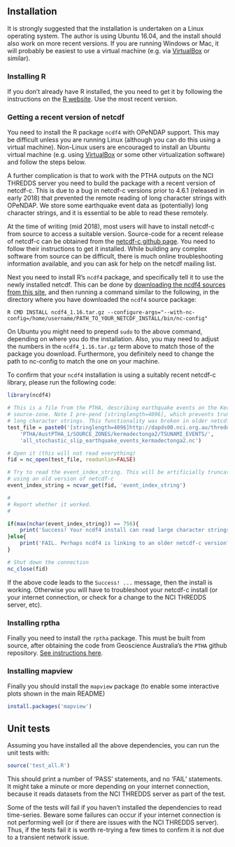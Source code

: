 ## **Installation**

It is strongly suggested that the installation is undertaken on a Linux operating 
system. The author is using Ubuntu 16.04, and the install should also work
on more recent versions. If you are running Windows or Mac, it will probably be
easiest to use a virtual machine (e.g. via
[VirtualBox](https://www.virtualbox.org) or similar).

### **Installing R**
If you don't already have R installed, the you need to get it by following the
instructions on the [R website](https://www.r-project.org/). Use the most recent
version.

### **Getting a recent version of netcdf**

You need to install the R package `ncdf4` with OPeNDAP support. This may be
difficult unless you are running Linux (although you can do this using a
virtual machine). Non-Linux users are encouraged to install an Ubuntu virtual
machine (e.g. using [VirtualBox](https://www.virtualbox.org) or some other
virtualization software) and follow the steps below.

A further complication is that to work with the PTHA outputs on the NCI THREDDS
server you need to build the package with a recent version of netcdf-c. This is
due to a bug in netcdf-c versions prior to 4.6.1 (released in early 2018) that
prevented the remote reading of long character strings with OPeNDAP. We store
some earthquake event data as (potentially) long character strings, and it is
essential to be able to read these remotely.

At the time of writing (mid 2018), most users will have to install netcdf-c
from source to access a suitable version. Source-code for a recent release of
netcdf-c can be obtained from the [netcdf-c github
page](https://github.com/Unidata/netcdf-c/releases). You need to follow their
instructions to get it installed. While building any complex software from
source can be difficult, there is much online troubleshooting information
available, and you can ask for help on the netcdf mailing list.

Next you need to install R's `ncdf4` package, and specifically tell it to use
the newly installed netcdf.  This can be done by 
[downloading the ncdf4 sources from this site](https://cran.r-project.org/web/packages/ncdf4/index.html), 
and then running a command similar to the following, in the directory where you
have downloaded the `ncdf4` source package:

    R CMD INSTALL ncdf4_1.16.tar.gz --configure-args="--with-nc-config=/home/username/PATH_TO_YOUR_NETCDF_INSTALL/bin/nc-config"

On Ubuntu you might need to prepend `sudo` to the above command, depending on
where you do the installation. Also, you may need to adjust the numbers in the
`ncdf4_1.16.tar.gz` term above to match those of the package you download.
Furthermore, you definitely need to change the path to nc-config to match the
one on your machine.

To confirm that your `ncdf4` installation is using a suitably recent netcdf-c
library, please run the following code:
```r
library(ncdf4)

# This is a file from the PTHA, describing earthquake events on the Kermadec-Tonga
# source-zone. Note I pre-pend [stringlength=4096], which prevents truncation of
# long character strings. This functionality was broken in older netcdf-c versions
test_file = paste0('[stringlength=4096]http://dapds00.nci.org.au/thredds/dodsC/fj6/',
    'PTHA/AustPTHA_1/SOURCE_ZONES/kermadectonga2/TSUNAMI_EVENTS/',
    'all_stochastic_slip_earthquake_events_kermadectonga2.nc')

# Open it (this will not read everything)
fid = nc_open(test_file, readunlim=FALSE)

# Try to read the event_index_string. This will be artificially truncated if 
# using an old version of netcdf-c
event_index_string = ncvar_get(fid, 'event_index_string')

#
# Report whether it worked.
#

if(max(nchar(event_index_string)) == 756){
    print('Success! Your ncdf4 install can read large character strings remotely')
}else{
    print('FAIL. Perhaps ncdf4 is linking to an older netcdf-c version?')
}

# Shut down the connection 
nc_close(fid)
```
If the above code leads to the `Success! ...` message, then the install is
working. Otherwise you will have to troubleshoot your netcdf-c install (or
your internet connection, or check for a change to the NCI THREDDS server,
etc).

### **Installing rptha**

Finally you need to install the `rptha` package. This must be built from
source, after obtaining the code from Geoscience Australia's the `PTHA` github
repository. [See instructions here](https://github.com/GeoscienceAustralia/ptha/blob/master/R/README.md).

### **Installing mapview**
Finally you should install the `mapview` package (to enable some interactive
plots shown in the main README)
```r
install.packages('mapview')
```

## **Unit tests**
Assuming you have installed all the above dependencies, you can run the unit
tests with:
```r
source('test_all.R')
```
This should print a number of 'PASS' statements, and no 'FAIL' statements. It might 
take a minute or more depending on your internet connection, because it reads datasets
from the NCI THREDDS server as part of the test.

Some of the tests will fail if you haven't installed the dependencies to read
time-series. Beware some failures can occur if your internet connection is not
performing well (or if there are issues with the NCI THREDDS server). Thus, if
the tests fail it is worth re-trying a few times to confirm it is not due to a
transient network issue.


